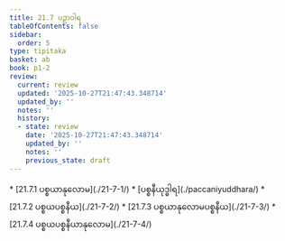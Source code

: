 ```yaml
---
title: 21.7 ပဉှာဝါရ
tableOfContents: false
sidebar:
  order: 5
type: tipitaka
basket: ab
book: p1-2
review:
  current: review
  updated: '2025-10-27T21:47:43.348714'
  updated_by: ''
  notes: ''
  history:
  - state: review
    date: '2025-10-27T21:47:43.348714'
    updated_by: ''
    notes: ''
    previous_state: draft
---
```



<ReviewStatus review={frontmatter.review} showDetails={true} />

<HypothesisAnnotation frontmatter={frontmatter} />

<DynamicBreadcrumb />



<TableOfContents book="p1-2" section="21.7">
* [21.7.1 ပစ္စယာနုလောမ](./21-7-1/)
* [ပစ္စနီယုဒ္ဓါရ](./paccaniyuddhara/)
* [21.7.2 ပစ္စယပစ္စနီယ](./21-7-2/)
* [21.7.3 ပစ္စယာနုလောမပစ္စနီယ](./21-7-3/)
* [21.7.4 ပစ္စယပစ္စနီယာနုလောမ](./21-7-4/)
</TableOfContents>